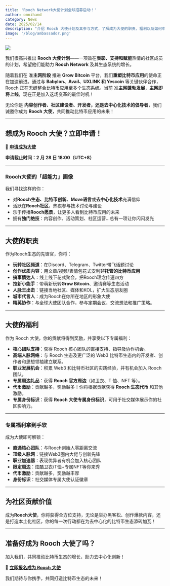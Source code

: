 ```yaml
---
title: 'Rooch Network大使计划全球招募启动！'
author: omnihand
category: News
date: 2025/02/14
description: "介绍 Rooch 大使计划及其参与方式，了解成为大使的职责、福利以及如何申请。"
image: '/blog/ambassador.png'
---
```



<PostHeader />

![](/blog/ambassador.png)

我们很高兴推出 **Rooch 大使计划**——一项旨在**表彰、支持和赋能**热情的社区成员的计划，希望他们能助力 **Rooch Network** 及其生态系统的增长。

随着我们在 准**主网阶段** 推进 **Grow Bitcoin** 平台，我们**重塑比特币应用**的使命正在加速前进。通过与 **Babylon、Avail、UXLINK 和 Yescoin** 等关键伙伴合作，Rooch 正在无缝整合比特币应用至多个生态系统。当前 准**主网蓬勃发展**，**主网即将上线**，现在正是加入这场变革的最佳时机！

无论你是 **内容创作者、社区建设者、开发者，还是去中心化技术的倡导者**，我们诚邀你成为 **Rooch 大使**，共同推动比特币应用的未来！

---

## **想成为 Rooch 大使？立即申请！**

🔗 [**申请成为大使**](https://forms.gle/hab6uDYHqpbHH92h8)

**申请截止时间：2 月 28 日 18:00（UTC+8）**

---

### **Rooch大使的「超能力」画像**

我们寻找这样的你：

- 对**Rooch生态、比特币创新、Move语言**或**去中心化技术**充满信仰
- 活跃在**Rooch社区**，热衷参与技术讨论与建设
- 乐于传播**Rooch愿景**，让更多人看到比特币应用的未来
- 拥有**独门绝技**：内容创作、活动策划、社区运营...总有一项让你闪闪发光

---

## **大使的职责**

作为Rooch生态的先锋官，你将：

- **玩转社区频道**：在Discord、Telegram、Twitter带飞话题讨论
- **创作优质内容**：用文章/视频/表情包花式安利**非托管的比特币应用**
- **搞事情达人**：线上线下花式聚会，把Rooch理念传遍四方
- **拉新小能手**：带萌新玩转**Grow Bitcoin**、邀请赛等生态活动
- **人脉王出击**：链接当地社区、媒体和KOL，扩大生态朋友圈
- **城市代言人**：成为Rooch在你所在地区的形象大使
- **精英协作**：与全球大使团队合作，参与定期会议，交流想法和推广策略。

---

## **大使的福利**

作为 Rooch 大使，你的贡献将得到奖励，并享受以下专属福利：

- **核心团队支持**：获得 Rooch 核心团队的直接支持、指导及协作机会。
- **高端人脉网络**：与 Rooch 生态及更广泛的 Web3 比特币生态内的开发者、创作者和思想领袖建立联系。
- **职业发展机会**：积累 Web3 和比特币社区的实践经验，并有机会加入 Rooch 团队。
- **专属周边礼品**：获得 **Rooch 官方周边**（如卫衣、T 恤、NFT 等）。
- **代币激励**：贡献越多，奖励越多！你将根据贡献获得 **Rooch 生态代币** 和其他激励。
- **专属身份标识**：获得 **Rooch 大使专属身份标识**，可用于社交媒体展示你的社区影响力。

---

### **专属福利拿到手软**

成为大使即可解锁：

- **直通核心团队**：与Rooch创始人零距离交流
- **顶级人脉网**：链接Web3圈内大佬与创新先锋
- **职业加速器**：表现优异者有机会加入核心团队
- **限定周边**：炫酷卫衣/T恤+专属NFT等你来秀
- **代币激励**：贡献越多，奖励越丰厚
- **身份标识**：社交媒体专属大使认证徽章

---

## **为社区贡献价值**

成为**Rooch大使**，你将获得全方位支持，无论是举办黑客松、创作爆款内容，还是打造本土化社区，你的每一次行动都在为去中心化的比特币生态添砖加瓦！

---

## **准备好成为 Rooch 大使了吗？**

加入我们，共同推动比特币生态的增长，助力去中心化创新！

🔗 [**立即报名成为 Rooch 大使**](https://forms.gle/hab6uDYHqpbHH92h8)

我们期待与你携手，共同打造比特币生态的未来！
